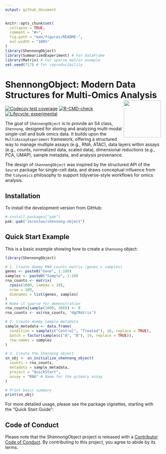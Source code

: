 ```yaml
---
output: github_document
---
```


<!-- README.md is generated from README.Rmd. Please edit that file -->

```r
knitr::opts_chunk$set(
  collapse = TRUE,
  comment = "#>",
  fig.path = "man/figures/README-",
  out.width = "100%"
)
library(ShennongObject)
library(SummarizedExperiment) # For DataFrame
library(Matrix) # For sparse matrix example
set.seed(717) # for reproducibility
```

# ShennongObject: Modern Data Structures for Multi-Omics Analysis <img src="man/figures/logo.png" align="right" alt="" width="120" />

<!-- badges: start -->
[![Codecov test coverage](https://codecov.io/gh/zerostwo/shennong-object/graph/badge.svg)](https://app.codecov.io/gh/zerostwo/shennong-object)
[![R-CMD-check](https://github.com/zerostwo/shennong-object/actions/workflows/R-CMD-check.yaml/badge.svg)](https://github.com/zerostwo/shennong-object/actions/workflows/R-CMD-check.yaml)
[![Lifecycle: experimental](https://img.shields.io/badge/lifecycle-experimental-orange.svg)](https://lifecycle.r-lib.org/articles/stages.html#experimental)
<!-- badges: end -->

The goal of `ShennongObject` is to provide an S4 class, `Shennong`, designed for storing and analyzing multi-modal single-cell and bulk omics data. It builds upon the `MultiAssayExperiment` framework, offering a structured way to manage multiple assays (e.g., RNA, ATAC), data layers within assays (e.g., counts, normalized data, scaled data), dimensional reductions (e.g., PCA, UMAP), sample metadata, and analysis provenance.

The design of `ShennongObject` was inspired by the structured API of the `Seurat` package for single-cell data, and draws conceptual influence from the `tidyomics` philosophy to support tidyverse-style workflows for omics analysis.

## Installation

To install the development version from GitHub:

```r
# install.packages("pak")
pak::pak("zerostwo/shennong-object")
```

## Quick Start Example

This is a basic example showing how to create a `Shennong` object:

```r
library(ShennongObject)

# 1. Create dummy RNA counts matrix (genes x samples)
genes <- paste0("Gene", 1:100)
samples <- paste0("Sample", 1:10)
rna_counts <- matrix(
  rpois(1000, lambda = 10),
  nrow = 100,
  dimnames = list(genes, samples)
)
# Make it sparse for demonstration
rna_counts[sample(1000, 300)] <- 0
rna_counts <- as(rna_counts, "dgCMatrix")

# 2. Create dummy sample metadata
sample_metadata <- data.frame(
  condition = sample(c("Control", "Treated"), 10, replace = TRUE),
  batch = factor(sample(c("A", "B"), 10, replace = TRUE)),
  row.names = samples
)

# 3. Create the Shennong object
sn_obj <- sn_initialize_shennong_object(
  counts = rna_counts,
  metadata = sample_metadata,
  project = "QuickStart",
  assay = "RNA" # Name for the primary assay
)

# Print basic summary
print(sn_obj)
```

For more detailed usage, please see the package vignettes, starting with the "Quick Start Guide":

## Code of Conduct
  
  Please note that the ShennongObject project is released with a [Contributor Code of Conduct](https://contributor-covenant.org/version/2/1/CODE_OF_CONDUCT.html). By contributing to this project, you agree to abide by its terms.
